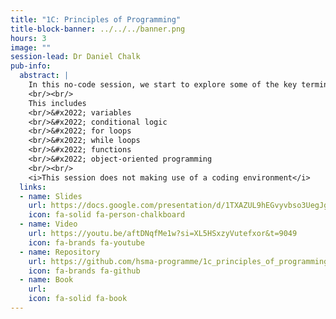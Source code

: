 ```yaml
---
title: "1C: Principles of Programming"
title-block-banner: ../../../banner.png
hours: 3
image: ""
session-lead: Dr Daniel Chalk
pub-info:
  abstract: |
    In this no-code session, we start to explore some of the key terminology and concepts that will be useful for your programming journey.
    <br/><br/>
    This includes
    <br/>&#x2022; variables
    <br/>&#x2022; conditional logic
    <br/>&#x2022; for loops
    <br/>&#x2022; while loops
    <br/>&#x2022; functions
    <br/>&#x2022; object-oriented programming
    <br/><br/>
    <i>This session does not making use of a coding environment</i>
  links:
  - name: Slides
    url: https://docs.google.com/presentation/d/1TXAZUL9hEGvyvbso3UegJgPcjrKQPAirDmEjph_kApA/edit?usp=sharing
    icon: fa-solid fa-person-chalkboard
  - name: Video
    url: https://youtu.be/aftDNqfMe1w?si=XL5HSxzyVutefxor&t=9049
    icon: fa-brands fa-youtube
  - name: Repository
    url: https://github.com/hsma-programme/1c_principles_of_programming
    icon: fa-brands fa-github
  - name: Book
    url:
    icon: fa-solid fa-book
---
```

